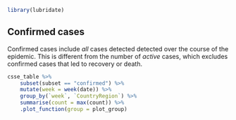 ```r
library(lubridate)
```

## Confirmed cases

Confirmed cases include _all_ cases detected detected over the course of the epidemic.
This is different from the number of _active_ cases, which excludes confirmed cases that led to recovery or death.

```r
csse_table %>% 
    subset(subset == "confirmed") %>%
    mutate(week = week(date)) %>%
    group_by(`week`, `CountryRegion`) %>%
    summarise(count = max(count)) %>%
    .plot_function(group = plot_group)
```
